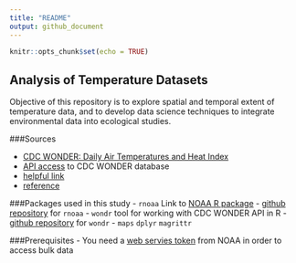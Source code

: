 ```yaml
---
title: "README"
output: github_document
---
```


```r
knitr::opts_chunk$set(echo = TRUE)
```
##  Analysis of Temperature Datasets 

Objective of this repository is to explore spatial and temporal extent of temperature data, and to develop data science techniques to integrate environmental data into ecological studies. 

###Sources

- [CDC WONDER: Daily Air Temperatures and Heat Index](http://wonder.cdc.gov/nasa-nldas.html)
- [API access](https://wonder.cdc.gov/wonder/help/WONDER-API.html) to CDC WONDER database
- [helpful link](http://techqa.info/programming/question/39857253/)
- [reference](https://groups.google.com/forum/#!topic/ggplot2/fJAEJgAqb7U)

###Packages used in this study 
- `rnoaa` Link to [NOAA R package](https://ropensci.org/blog/2014/03/13/rnoaa/)
-  [github repository](https://github.com/ropensci/rnoaa) for `rnoaa`
- `wondr` tool for working with CDC WONDER API in R
-  [github repository](https://github.com/hrbrmstr/wondr) for `wondr`
- `maps` `dplyr` `magrittr`

###Prerequisites 
- You need a [web servies token](https://www.ncdc.noaa.gov/cdo-web/token) from NOAA in order to access bulk data 



